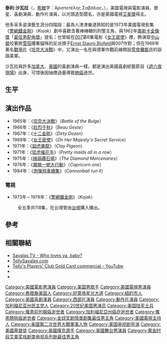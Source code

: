 {{Link style|time=2015-12-11T10:12:41+00:00}}
{{noteTA
|T=zh-hk:泰利·沙瓦拉; zh-tw:泰利·沙瓦拉; zh-cn:泰利·萨瓦拉斯;
|G1=Movie
|1=zh-hk:泰利; zh-tw:泰利; zh-cn:泰利;
|2=zh-hk:沙瓦拉; zh-tw:沙瓦拉; zh-cn:萨瓦拉斯;}}
{{Infobox entertainer
|name = 泰利·沙瓦拉
|type = 男演员
|image = Telly Savalas Kojak 1973.JPG
|imagesize = 200px
|caption = Telly Savalas as [[kojak|Lt. Theo Kojak]]
|birthname = Aristotelis Savalas
|birthdate = {{birth date|1922|1|21|mf=y}}
|birthplace = {{USA}}[[紐約州|紐約州]][[紐約市|紐約市]][[花園城|花園城]]
|deathdate = {{death date and age|1994|1|22|1922|1|21}}
|deathplace = {{USA}}[[加州|加州]][[環球影城|環球影城]]
|spouse = Katherine Nicolaides (1948-1957) <br/> Marilyn Gardner (1960-1974) <br/> Julie Hovland (1984-1994)
|academyawards = '''提名: [[Academy_Award_for_Best_Supporting_Actor|Best Supporting Actor]]''' <br/> 1962 ''[[Birdman_of_Alcatraz_(film)|Birdman of Alcatraz]]''
|emmyawards = '''[[Primetime_Emmy_Award_for_Outstanding_Lead_Actor_-_Drama_Series|Outstanding Lead Actor - Drama Series]]''' <br/> 1974 ''[[Kojak|Kojak]]''
|goldenglobeawards = '''[[List_of_Golden_Globe_Awards:_Television,_Best_Actor,_Drama|Best TV Actor - Drama]]''' <br/> 1975 ''[[Kojak|Kojak]]''
}}
'''泰利·沙瓦拉'''（{{lang-en|Aristotelis "Telly" Savalas}}，[[希臘|希臘]]字：Αριστοτέλης Σαβάλας，{{bd|1922年|1月21日|1994年|1月22日}}），美國電視與電影演員、歌星、喜劇演員、動作片演員，以光頭造型聞名，亦是美國電視[[艾美獎|艾美獎]]得主。

他多采多姿演藝生涯分四階段：最為人津津樂道熟知的是1973年美國電視影集《[[警網鐵金剛_(1973年電視影集)|警網鐵金剛]]》（''Kojak''）劇中喜歡含著棒棒糖的刑警主角，與1962年[[奧斯卡金像獎|奧斯卡金像獎]]「[[奧斯卡最佳男配角獎|最佳男配角獎]]」提名；也曾經在[[007|007]]第6集電影《[[女王密使|女王密使]]》裡，飾演穿[[中山裝|中山裝]]咬著胖[[雪茄|雪茄]]摟著貓咪的反派頭子[[:en:Ernst_Stavro_Blofeld|Ernst Stavro Blofeld]]與007作對；但在1966年著名[[戰爭片|戰爭片]]《[[坦克大決戰_(電影)|坦克大決戰]]》中，又演出一名在與德軍作戰前線開設[[零食|零食]][[攤販|攤販]]店的詼諧美軍。

沙瓦拉與許多[[加拿大|加拿大]]、[[美國|美國]]的喜劇演員一樣，都是演出美國喜劇綜藝節目《[[週六夜現場|週六夜現場]]》出身，可惜後因抽煙過量導致[[肺癌|肺癌]]過世。

== 生平 ==

==演出作品==
* 1965年：《[[坦克大決戰_(電影)|坦克大決戰]]》（''Battle of the Bulge''）
* 1966年：《[[壯烈千秋|壯烈千秋]]》（''Beau Geste''）
* 1967年：《[[十二金剛|十二金剛]]》（''Dirty Dozen''）
* 1969年：《[[女王密使|女王密使]]》（''On Her Majesty's Secret Service''）
* 1971年：《[[廹虎屠龍|廹虎屠龍]]》（''Clay Pigeon''）
* 1971年：《[[猛虎摧花手|猛虎摧花手]]》（''Pretty maids all in a row''）
* 1975年：《[[械刼礸石場|械刼礸石場]]》（''The Diamond Mercenaries''）
* 1978年：《[[魔羯一號大行動|魔羯一號大行動]]》（''Capricorn one''）
* 1984年：《[[炮彈飛車續集|炮彈飛車續集]]》（''Cannonball run II''）

===電視===
* 1973年－1978年：《[[警網鐵金剛_(1973年電視影集)|警網鐵金剛]]》（''Kojak''）
:全五季共118集，在台灣曾由[[台視|台視]]購入播出。

== 參考 ==
{{reflist}}

== 相關聯結 ==
*[https://web.archive.org/web/20161002212606/http://savalas.tv/ Savalas.TV - Who loves ya, baby?]
*[https://web.archive.org/web/20030717164720/http://www.tellysavalas.com/ TellySavalas.com]
*[http://www.youtube.com/watch?v=v6FQNPmJFLs Telly's Players' Club Gold Card commercial -  YouTube] {{Wayback|url=http://www.youtube.com/watch?v=v6FQNPmJFLs |date=20210416012123 }}
*{{imdb|0001699}}
*{{tvtome person|id=10448|name=Telly Savalas}}
{{金球奖剧情类剧集最佳男主角}}
{{黄金时段艾美奖最佳戏剧类电视系列剧男主角}}
{{Authority control}}
{{DEFAULTSORT:Savalas, Telly}}
[[Category:美國電影男演員|Category:美國電影男演員]]
[[Category:美国男歌手|Category:美国男歌手]]
[[Category:美國電視男演員|Category:美國電視男演員]]
[[Category:希腊裔美国人|Category:希腊裔美国人]]
[[Category:好萊塢星光大道|Category:好萊塢星光大道]]
[[Category:紐約市人|Category:紐約市人]]
[[Category:美國喜劇演員|Category:美國喜劇演員]]
[[Category:西部片演員|Category:西部片演員]]
[[Category:動作片演員|Category:動作片演員]]
[[Category:加利福尼亚州民主党人|Category:加利福尼亚州民主党人]]
[[Category:20世纪美国男演员|Category:20世纪美国男演员]]
[[Category:美国陆军士兵|Category:美国陆军士兵]]
[[Category:罹患前列腺癌逝世者|Category:罹患前列腺癌逝世者]]
[[Category:加利福尼亞州癌症逝世者|Category:加利福尼亞州癌症逝世者]]
[[Category:罹患膀胱癌逝世者|Category:罹患膀胱癌逝世者]]
[[Category:金球奖剧情类剧集最佳男主角|Category:金球奖剧情类剧集最佳男主角]]
[[Category:美國電視主持人|Category:美國電視主持人]]
[[Category:美國第二次世界大戰軍事人物|Category:美國第二次世界大戰軍事人物]]
[[Category:美国电视剧导演|Category:美国电视剧导演]]
[[Category:美國基督徒|Category:美國基督徒]]
[[Category:美國撲克選手|Category:美國撲克選手]]
[[Category:美國舞台男演員|Category:美國舞台男演員]]
[[Category:黄金时段艾美奖戏剧类电视系列剧最佳男主角|Category:黄金时段艾美奖戏剧类电视系列剧最佳男主角]]